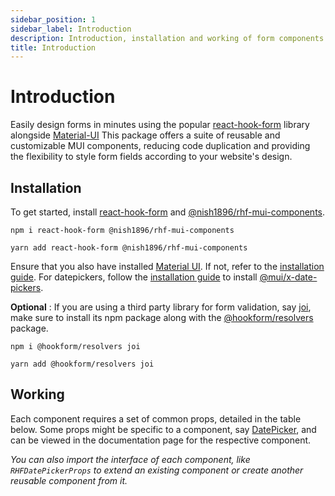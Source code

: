 ```yaml
---
sidebar_position: 1
sidebar_label: Introduction
description: Introduction, installation and working of form components of @nish1896/rhf-mui-components package.
title: Introduction
---
```



# Introduction
Easily design forms in minutes using the popular [react-hook-form](https://react-hook-form.com/)
library alongside [Material-UI](https://mui.com/material-ui/getting-started/)
This package offers a suite of reusable and customizable MUI components,
reducing code duplication and providing the flexibility to style form fields 
according to your website's design.

## Installation

To get started, install [react-hook-form](https://www.npmjs.com/package/react-hook-form) and [@nish1896/rhf-mui-components](https://www.npmjs.com/package/@nish1896/rhf-mui-components).

```
npm i react-hook-form @nish1896/rhf-mui-components
```
```
yarn add react-hook-form @nish1896/rhf-mui-components
```

Ensure that you also have installed [Material UI](https://www.npmjs.com/package/@mui/material). 
If not, refer to the [installation guide](https://mui.com/material-ui/getting-started/installation/). 
For datepickers, follow the [installation guide](https://mui.com/x/react-date-pickers/getting-started/) 
to install [@mui/x-date-pickers](https://www.npmjs.com/package/@mui/x-date-pickers).

**Optional** : If you are using a third party library for form validation, say [joi](https://www.npmjs.com/package/joi), make
sure to install its npm package along with the [@hookform/resolvers](https://www.npmjs.com/package/@hookform/resolvers) package.

```
npm i @hookform/resolvers joi
```
```
yarn add @hookform/resolvers joi
```

## Working
Each component requires a set of common props, detailed in the table below.
Some props might be specific to a component, say [DatePicker](../components/pickers/RHFDatePicker#api), 
and can be viewed in the documentation page for the respective component.

_You can also import the interface of each component, like `RHFDatePickerProps`
to extend an existing component or create another reusable component from it._

<IntroductionPageTable />
